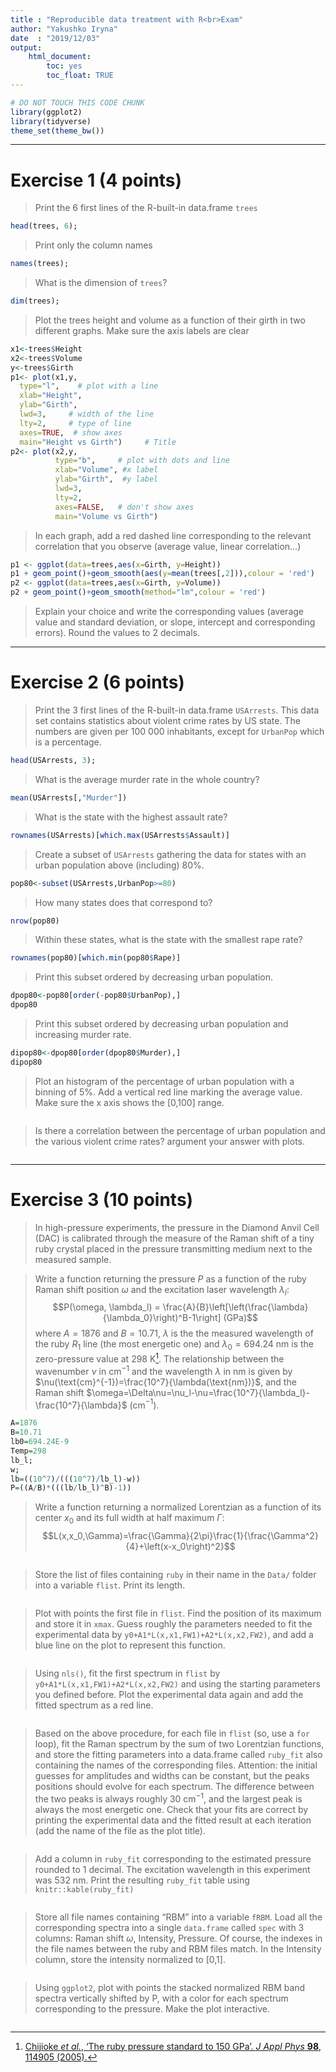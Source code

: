 ---
title : "Reproducible data treatment with R<br>Exam"
author: "Yakushko Iryna"
date  : "2019/12/03"
output: 
    html_document:
        toc: yes
        toc_float: TRUE
---

```{r}
# DO NOT TOUCH THIS CODE CHUNK
library(ggplot2)
library(tidyverse)
theme_set(theme_bw())
```

-------

# Exercise 1 (4 points)

> Print the 6 first lines of the R-built-in data.frame `trees`

```{r}
head(trees, 6);
```

> Print only the column names

```{r}
names(trees);
```

> What is the dimension of `trees`?

```{r}
dim(trees);
```

> Plot the trees height and volume as a function of their girth in two different graphs. Make sure the axis labels are clear

```{r}
x1<-trees$Height
x2<-trees$Volume
y<-trees$Girth
p1<- plot(x1,y,
  type="l",    # plot with a line
  xlab="Height",
  ylab="Girth",
  lwd=3,     # width of the line
  lty=2,     # type of line
  axes=TRUE,  # show axes
  main="Height vs Girth")     # Title
p2<- plot(x2,y,
          type="b",     # plot with dots and line
          xlab="Volume", #x label
          ylab="Girth",  #y label
          lwd=3,
          lty=2,
          axes=FALSE,   # don't show axes
          main="Volume vs Girth")

```

> In each graph, add a red dashed line corresponding to the relevant correlation that you observe (average value, linear correlation...)

```{r}
p1 <- ggplot(data=trees,aes(x=Girth, y=Height))
p1 + geom_point()+geom_smooth(aes(y=mean(trees[,2])),colour = 'red')
p2 <- ggplot(data=trees,aes(x=Girth, y=Volume))
p2 + geom_point()+geom_smooth(method="lm",colour = 'red')


```

> Explain your choice and write the corresponding values (average value and standard deviation, or slope, intercept and corresponding errors). Round the values to 2 decimals.


-------

# Exercise 2 (6 points)

> Print the 3 first lines of the R-built-in data.frame `USArrests`. This data set contains statistics about violent crime rates by US state. The numbers are given per 100 000 inhabitants, except for `UrbanPop` which is a percentage.

```{r}
head(USArrests, 3);
```

> What is the average murder rate in the whole country?

```{r}
mean(USArrests[,"Murder"])
```

> What is the state with the highest assault rate?

```{r}
rownames(USArrests)[which.max(USArrests$Assault)]
```

> Create a subset of `USArrests` gathering the data for states with an urban population above (including) 80%.

```{r}
pop80<-subset(USArrests,UrbanPop>=80)
```

> How many states does that correspond to?

```{r}
nrow(pop80)
```

> Within these states, what is the state with the smallest rape rate?

```{r}
rownames(pop80)[which.min(pop80$Rape)]
```

> Print this subset ordered by decreasing urban population.

```{r}
dpop80<-pop80[order(-pop80$UrbanPop),]
dpop80
```

> Print this subset ordered by decreasing urban population and increasing murder rate.

```{r}
dipop80<-dpop80[order(dpop80$Murder),]
dipop80
```

> Plot an histogram of the percentage of urban population with a binning of 5%. Add a vertical red line marking the average value. Make sure the x axis shows the [0,100] range.

```{r}

```

> Is there a correlation between the percentage of urban population and the various violent crime rates? argument your answer with plots.

```{r}

```


-------

# Exercise 3 (10 points)

> In high-pressure experiments, the pressure in the Diamond Anvil Cell (DAC) is calibrated through the measure of the Raman shift of a tiny ruby crystal placed in the pressure transmitting medium next to the measured sample.

> Write a function returning the pressure $P$ as a function of the ruby Raman shift position $\omega$ and the excitation laser wavelength $\lambda_l$:
$$P(\omega, \lambda_l) = \frac{A}{B}\left[\left(\frac{\lambda}{\lambda_0}\right)^B-1\right] (GPa)$$
where $A=1876$ and $B=10.71$, $\lambda$ is the the measured wavelength of the ruby $R_1$ line (the most energetic one) and $\lambda_0=694.24$ nm is the zero-pressure value at 298 K[^1]. The relationship between the wavenumber $\nu$ in cm$^{-1}$ and the wavelength $\lambda$ in nm is given by $\nu(\text{cm}^{-1})=\frac{10^7}{\lambda(\text{nm})}$, and the Raman shift $\omega=\Delta\nu=\nu_l-\nu=\frac{10^7}{\lambda_l}-\frac{10^7}{\lambda}$ (cm$^{-1}$).

```{r}
A=1876
B=10.71
lb0=694.24E-9
Temp=298
lb_l;
w;
lb=((10^7)/(((10^7)/lb_l)-w))
P=((A/B)*(((lb/lb_l)^B)-1))


```

> Write a function returning a normalized Lorentzian as a function of its center $x_0$ and its full width at half maximum $\Gamma$:
> $$L(x,x_0,\Gamma)=\frac{\Gamma}{2\pi}\frac{1}{\frac{\Gamma^2}{4}+\left(x-x_0\right)^2}$$

```{r}

```

> Store the list of files containing `ruby` in their name in the `Data/` folder into a variable `flist`. Print its length.

```{r}

```

> Plot with points the first file in `flist`. Find the position of its maximum and store it in `xmax`. Guess roughly the parameters needed to fit the experimental data by `y0+A1*L(x,x1,FW1)+A2*L(x,x2,FW2)`, and add a blue line on the plot to represent this function.

```{r}

```

> Using `nls()`, fit the first spectrum in `flist` by `y0+A1*L(x,x1,FW1)+A2*L(x,x2,FW2)` and using the starting parameters you defined before. Plot the experimental data again and add the fitted spectrum as a red line.

```{r}

```

> Based on the above procedure, for each file in `flist` (so, use a `for` loop), fit the Raman spectrum by the sum of two Lorentzian functions, and store the fitting parameters into a data.frame called `ruby_fit` also containing the names of the corresponding files. Attention: the initial guesses for amplitudes and widths can be constant, but the peaks positions should evolve for each spectrum. The difference between the two peaks is always roughly 30 cm$^{-1}$, and the largest peak is always the most energetic one. Check that your fits are correct by printing the experimental data and the fitted result at each iteration (add the name of the file as the plot title).

```{r}

```

> Add a column in `ruby_fit` corresponding to the estimated pressure rounded to 1 decimal. The excitation wavelength in this experiment was 532 nm. Print the resulting `ruby_fit` table using `knitr::kable(ruby_fit)`

```{r}

```

> Store all file names containing "RBM" into a variable `fRBM`. Load all the corresponding spectra into a single `data.frame` called `spec` with 3 columns: Raman shift $\omega$, Intensity, Pressure. Of course, the indexes in the file names between the ruby and RBM files match. In the Intensity column, store the intensity normalized to [0,1].

```{r}

```

> Using `ggplot2`, plot with points the stacked normalized RBM band spectra vertically shifted by P, with a color for each spectrum corresponding to the pressure. Make the plot interactive.

```{r}

```

[^1]: [Chijioke _et al._, ‘The ruby pressure standard to 150 GPa’. _J Appl Phys_ __98__, 114905 (2005).](http://doi.org/10.1063/1.2135877)
